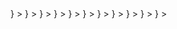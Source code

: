 <CardGroup cols={4}>
  <Card
    title="Snowflake"
    href="/cloud/integrations/dwh/snowflake"
    icon={
      <svg
        width="31"
        height="30"
        viewBox="0 0 41 40"
        fill="none"
        xmlns="http://www.w3.org/2000/svg"
      >
        <path
          d="M35.0881 30.4853L26.6236 25.6075C25.4345 24.9246 23.9138 25.3308 23.2256 26.517C22.9589 26.9842 22.8544 27.4983 22.9049 27.9979V37.5306C22.9049 38.8929 24.0147 40 25.384 40C26.7498 40 27.8596 38.8929 27.8596 37.5306V32.0489L32.6018 34.7808C33.7909 35.4673 35.3152 35.0576 35.9998 33.8714C36.6881 32.6852 36.2809 31.1683 35.0881 30.4853Z"
          fill="#29B5E8"
        />
        <path
          d="M14.0367 20.0327C14.0511 19.152 13.5863 18.3324 12.8224 17.8903L4.35785 13.0161C3.9903 12.8041 3.5687 12.6926 3.14709 12.6926C2.27866 12.6926 1.47149 13.1563 1.03907 13.904C0.368829 15.0614 0.768813 16.546 1.92912 17.2145L6.8082 20.0219L1.92912 22.8328C1.36699 23.1563 0.963399 23.6775 0.797641 24.3029C0.628278 24.9284 0.714761 25.5826 1.03907 26.1433C1.47149 26.891 2.27866 27.3547 3.14349 27.3547C3.5687 27.3547 3.9903 27.2433 4.35785 27.0312L12.8224 22.157C13.5791 21.7185 14.0439 20.9061 14.0367 20.0327Z"
          fill="#29B5E8"
        />
        <path
          d="M6.27677 9.56144L14.7413 14.4356C15.7286 15.0072 16.9466 14.8202 17.7249 14.0618C18.2186 13.6089 18.5249 12.9619 18.5249 12.243V2.47303C18.5249 1.10711 17.415 0 16.0493 0C14.68 0 13.5702 1.10711 13.5702 2.47303V8.03377L8.76315 5.26598C7.57401 4.57943 6.05335 4.98561 5.3651 6.1718C4.67684 7.358 5.08763 8.87489 6.27677 9.56144Z"
          fill="#29B5E8"
        />
        <path
          d="M25.3114 20.428C25.3114 20.6149 25.2033 20.8737 25.07 21.0103L21.7151 24.3568C21.5818 24.4898 21.3188 24.5976 21.1314 24.5976H20.2774C20.09 24.5976 19.8269 24.4898 19.6936 24.3568L16.3352 21.0103C16.2019 20.8737 16.0938 20.6149 16.0938 20.428V19.5761C16.0938 19.3856 16.2019 19.1268 16.3352 18.9938L19.6936 15.6437C19.8269 15.5107 20.09 15.4028 20.2774 15.4028H21.1314C21.3188 15.4028 21.5818 15.5107 21.7151 15.6437L25.07 18.9938C25.2033 19.1268 25.3114 19.3856 25.3114 19.5761V20.428ZM22.3169 20.0182V19.9823C22.3169 19.8457 22.2376 19.6552 22.1403 19.5545L21.1494 18.5696C21.0521 18.469 20.8611 18.3899 20.7206 18.3899H20.6846C20.5476 18.3899 20.3566 18.469 20.2557 18.5696L19.2684 19.5545C19.1711 19.6516 19.0918 19.8421 19.0918 19.9823V20.0182C19.0918 20.1584 19.1711 20.3489 19.2684 20.446L20.2557 21.4344C20.3566 21.5315 20.5476 21.6106 20.6846 21.6106H20.7206C20.8611 21.6106 21.0521 21.5315 21.1494 21.4344L22.1403 20.446C22.2376 20.3489 22.3169 20.1584 22.3169 20.0182Z"
          fill="#29B5E8"
        />
        <path
          d="M26.6226 14.4356L35.0872 9.56144C36.2763 8.87848 36.6871 7.358 35.9988 6.1718C35.3106 4.98561 33.7899 4.57943 32.6008 5.26598L27.8586 7.99782V2.47303C27.8586 1.10711 26.7488 0 25.3831 0C24.0137 0 22.9039 1.10711 22.9039 2.47303V12.0489C22.857 12.5449 22.9543 13.0625 23.2246 13.5298C23.9128 14.716 25.4335 15.1222 26.6226 14.4356Z"
          fill="#29B5E8"
        />
        <path
          d="M16.4395 25.3199C15.8773 25.212 15.2756 25.3019 14.7423 25.6074L6.27775 30.4852C5.08861 31.1682 4.67781 32.6851 5.36607 33.8713C6.05433 35.061 7.57499 35.4672 8.76413 34.7807L13.5711 32.0129V37.5305C13.5711 38.8928 14.681 39.9999 16.0503 39.9999C17.416 39.9999 18.5259 38.8928 18.5259 37.5305V27.7606C18.5259 26.5276 17.6214 25.5068 16.4395 25.3199Z"
          fill="#29B5E8"
        />
        <path
          d="M40.3786 13.8748C39.6939 12.685 38.1696 12.2788 36.9805 12.9654L28.516 17.8396C27.7052 18.3069 27.2584 19.1624 27.2728 20.0322C27.2656 20.8985 27.7124 21.7432 28.516 22.2033L36.9805 27.0811C38.1696 27.7641 39.6903 27.3579 40.3786 26.1717C41.0668 24.9855 40.656 23.4686 39.4669 22.782L34.6743 20.0215L39.4669 17.2609C40.6596 16.5779 41.0668 15.061 40.3786 13.8748Z"
          fill="#29B5E8"
        />
      </svg>
    }
  ></Card>
  <Card
    title="Bigquery"
    href="/cloud/integrations/dwh/bigquery"
    icon={
      <svg
        width="36"
        height="30"
        viewBox="0 0 46 40"
        fill="none"
        xmlns="http://www.w3.org/2000/svg"
      >
        <path
          d="M9.82322 37.9816L0.607276 22.0186C0.252946 21.4048 0.0664062 20.7087 0.0664062 20C0.0664062 19.2913 0.252946 18.5952 0.607276 17.9814L9.82322 2.01873C10.1776 1.40492 10.6873 0.895218 11.3011 0.540855C11.915 0.186492 12.6112 -4.3618e-05 13.32 7.65039e-09H31.7519C32.4606 1.80116e-05 33.1568 0.186583 33.7706 0.540943C34.3843 0.895303 34.894 1.40497 35.2483 2.01873L44.4643 17.9814C44.8187 18.5952 45.0053 19.2914 45.0053 20.0002C45.0053 20.7089 44.8187 21.4051 44.4643 22.0189L35.2483 37.9816C34.8939 38.5953 34.3843 39.1049 33.7705 39.4592C33.1568 39.8135 32.4606 40 31.7519 40H13.32C12.6112 40.0001 11.9149 39.8136 11.3011 39.4592C10.6873 39.1048 10.1776 38.5955 9.82322 37.9816Z"
          fill="url(#paint0_linear_118_3915)"
        />
        <path
          opacity="0.07"
          d="M41.3929 27.3393L28.3757 14.3389L22.5389 12.777L17.2962 14.7255L15.2715 20.0005L16.8995 25.8738L31.2721 39.9922H32.4202C33.4528 39.9922 34.407 39.4413 34.9232 38.547L41.3929 27.3393Z"
          fill="black"
        />
        <path
          d="M22.536 11.8566C18.0386 11.8566 14.3926 15.5026 14.3926 20.0003C14.3926 24.4977 18.0386 28.1437 22.536 28.1437C27.0333 28.1437 30.679 24.4977 30.679 20.0003C30.679 15.5026 27.033 11.8566 22.536 11.8566ZM22.536 26.179C19.1234 26.179 16.3569 23.4125 16.3569 20C16.3569 16.5874 19.1234 13.8212 22.536 13.8212C25.9485 13.8212 28.715 16.5878 28.715 20.0003C28.715 23.4128 25.9485 26.179 22.536 26.179Z"
          fill="white"
        />
        <path
          d="M18.6719 19.686V22.2173C19.0464 22.8603 19.5748 23.4002 20.2096 23.7884V19.686H18.6719ZM21.721 17.5521V24.367C21.9826 24.4151 22.2501 24.4442 22.525 24.4442C22.7757 24.4442 23.02 24.4179 23.2598 24.3779V17.5521H21.721ZM24.9127 20.7379V23.7438C25.5577 23.3337 26.0872 22.7658 26.4512 22.0937V20.7382L24.9127 20.7379ZM28.3972 25.0165L27.5536 25.8609C27.4821 25.9325 27.442 26.0295 27.442 26.1307C27.442 26.2318 27.4821 26.3289 27.5536 26.4005L30.7537 29.5996C30.8253 29.671 30.9224 29.7111 31.0235 29.7111C31.1247 29.7111 31.2217 29.671 31.2933 29.5996L32.137 28.7563C32.208 28.6845 32.2478 28.5876 32.2478 28.4866C32.2478 28.3857 32.208 28.2888 32.137 28.217L28.9365 25.0165C28.8648 24.9453 28.7679 24.9054 28.6669 24.9054C28.5659 24.9054 28.4689 24.9453 28.3972 25.0165Z"
          fill="white"
        />
        <defs>
          <linearGradient
            id="paint0_linear_118_3915"
            x1="22.536"
            y1="0.000351091"
            x2="22.536"
            y2="39.9379"
            gradientUnits="userSpaceOnUse"
          >
            <stop stop-color="#4387FD" />
            <stop offset="1" stop-color="#4683EA" />
          </linearGradient>
        </defs>
      </svg>
    }
  ></Card>
  <Card
    title="Redshift"
    href="/cloud/integrations/dwh/redshift"
    icon={
      <svg
        width="29"
        height="31"
        viewBox="0 0 38 40"
        fill="none"
        xmlns="http://www.w3.org/2000/svg"
      >
        <path d="M22.8322 0H14.9688V39.9759H22.8322V0Z" fill="#2869AC" />
        <path
          d="M28.5876 2.8782L22.8125 0.0125732V40.0001L28.5876 37.0585V2.8782Z"
          fill="#498BC6"
        />
        <path
          d="M9.19366 2.8782L14.9688 0.0125732V40.0001L9.19366 37.0585V2.8782Z"
          fill="#1E528B"
        />
        <path
          d="M3.6084 5.67542L9.19246 7.06682V32.852L3.6084 34.2738V5.67542Z"
          fill="#498BC6"
        />
        <path
          d="M34.1699 5.67542L28.5859 7.06682V32.852L34.1699 34.2738V5.67542Z"
          fill="#1E528B"
        />
        <path
          d="M3.6084 5.67542L0.712672 7.15826V32.7412L3.6084 34.2738V5.67542Z"
          fill="#1E528B"
        />
        <path
          d="M34.1699 5.67542L37.0656 7.15826V32.7412L34.1699 34.2738V5.67542Z"
          fill="#498BC6"
        />
      </svg>
    }
  ></Card>
  <Card
    title="Databricks"
    href="/cloud/integrations/dwh/databricks"
    icon={
      <svg
        width="30"
        height="32"
        viewBox="0 0 37 40"
        fill="none"
        xmlns="http://www.w3.org/2000/svg"
      >
        <path
          d="M34.8437 16.4674L18.3648 25.8136L0.83533 15.8554L0.00585938 16.3004V23.5327L18.3648 33.9918L34.8437 24.6454V28.484L18.3648 37.8304L0.83533 27.8721L0.00585938 28.3172V29.5411L18.3648 40L36.7792 29.5411V22.3088L35.9497 21.8637L18.3648 31.822L1.94124 22.4756V18.6926L18.3648 27.9834L36.7792 17.5244V10.4034L35.8391 9.90266L18.3648 19.8053L2.82597 10.9597L18.3648 2.16968L31.194 9.40197L32.3553 8.79V7.89987L18.3648 0L0.00585938 10.4034V11.516L18.3648 21.975L34.8437 12.6287V16.4674Z"
          fill="#FF3621"
        />
      </svg>
    }
  ></Card>
  <Card
    title="Postgres"
    href="/cloud/integrations/dwh/postgres"
    icon={
      <svg
        width="32"
        height="34"
        viewBox="0 0 42 44"
        fill="none"
        xmlns="http://www.w3.org/2000/svg"
      >
        <path
          d="M31.512 31.9089C31.7888 29.6033 31.7058 29.2651 33.4232 29.6386L33.8592 29.6769C35.1797 29.737 36.9071 29.4645 37.922 28.993C40.1066 27.9794 41.4021 26.2869 39.2479 26.7316C34.3342 27.7453 33.9964 26.0815 33.9964 26.0815C39.185 18.3829 41.354 8.61024 39.4818 6.2181C34.3753 -0.306785 25.5361 2.77878 25.3882 2.85889L25.3412 2.86769C24.3703 2.66614 23.2837 2.54578 22.0631 2.52605C19.8395 2.48951 18.1522 3.10899 16.8723 4.07978C16.8723 4.07978 1.10374 -2.41668 1.83732 12.2497C1.99334 15.3697 6.30947 35.858 11.4573 29.6696C13.3387 27.4067 15.157 25.4933 15.157 25.4933C16.0599 26.0932 17.1409 26.3992 18.2746 26.2892L18.3623 26.2145C18.3348 26.4955 18.3469 26.7704 18.3973 27.0957C17.0714 28.5773 17.461 28.8376 14.8097 29.3832C12.1273 29.9362 13.7032 30.9203 14.7319 31.1776C15.9792 31.4895 18.8648 31.9314 20.8151 29.2018L20.7374 29.5133C21.2576 29.9294 21.2225 32.5046 21.2962 34.3444C21.3701 36.1844 21.4933 37.9015 21.8683 38.9137C22.2434 39.9258 22.6859 42.5332 26.1704 41.7865C29.0825 41.1624 31.3091 40.2642 31.512 31.9089Z"
          fill="black"
          stroke="black"
          stroke-width="2.68217"
        />
        <path
          d="M39.2489 26.7312C34.3347 27.7449 33.9968 26.0811 33.9968 26.0811C39.1855 18.382 41.3545 8.60919 39.4826 6.21734C34.3762 -0.307156 25.5366 2.77851 25.3891 2.85862L25.3416 2.86712C24.3707 2.66558 23.2842 2.54551 22.063 2.52558C19.8394 2.48914 18.1527 3.10852 16.8728 4.07911C16.8728 4.07911 1.10392 -2.41705 1.83731 12.2493C1.99333 15.3694 6.30935 35.8577 11.4573 29.6693C13.3389 27.4064 15.1569 25.4931 15.1569 25.4931C16.0599 26.0929 17.1409 26.3989 18.2741 26.289L18.3622 26.2142C18.3348 26.4952 18.3473 26.7701 18.3974 27.0954C17.0712 28.5771 17.4609 28.8373 14.8098 29.3829C12.1272 29.9359 13.7031 30.9201 14.732 31.1773C15.9794 31.4892 18.8652 31.9311 20.8151 29.2015L20.7373 29.513C21.2569 29.9292 21.6218 32.2202 21.5607 34.2971C21.4995 36.3738 21.4587 37.7997 21.8681 38.9134C22.2775 40.0271 22.6856 42.533 26.1708 41.7862C29.0829 41.1621 30.592 39.5449 30.8019 36.8473C30.9509 34.9295 31.2881 35.2129 31.3094 33.4983L31.5798 32.6866C31.8916 30.0869 31.6293 29.2481 33.4235 29.6382L33.8595 29.6765C35.18 29.7366 36.9083 29.4641 37.9227 28.9927C40.1069 27.979 41.4023 26.2865 39.2487 26.7312H39.2489Z"
          fill="#336791"
        />
        <path
          d="M21.0258 28.2218C20.8905 33.0593 21.0598 37.9304 21.5331 39.1142C22.0067 40.2981 23.0203 42.6007 26.5058 41.8541C29.4176 41.2298 30.4771 40.0217 30.9369 37.3553C31.2755 35.3933 31.9283 29.9447 32.012 28.8283M16.8482 3.97143C16.8482 3.97143 1.06857 -2.47794 1.80215 12.1885C1.95817 15.3085 6.27449 35.7975 11.4224 29.6088C13.3036 27.3456 15.0049 25.5706 15.0049 25.5706M25.3715 2.79432C24.8253 2.96558 34.1491 -0.61413 39.448 6.15665C41.3197 8.5486 39.1507 18.3215 33.9622 26.0208"
          stroke="white"
          stroke-width="0.894057"
          stroke-linecap="round"
          stroke-linejoin="round"
        />
        <path
          d="M33.9634 26.0208C33.9634 26.0208 34.3015 27.6851 39.2158 26.6707C41.369 26.226 40.0732 27.9187 37.8894 28.9328C36.0972 29.7646 32.0791 29.9778 32.0135 28.8284C31.8446 25.8629 34.1282 26.7638 33.9634 26.0208ZM33.9634 26.0208C33.8144 25.3516 32.7932 24.6948 32.1176 23.0569C31.5279 21.6274 24.029 10.6645 34.1972 12.2927C34.5698 12.2156 31.5452 2.6208 22.0292 2.46478C12.5152 2.30877 12.8274 14.1648 12.8274 14.1648"
          stroke="white"
          stroke-width="0.894057"
          stroke-linecap="round"
          stroke-linejoin="bevel"
        />
        <path
          d="M18.4067 27.5535C17.0803 29.0351 17.4704 29.2953 14.8191 29.8412C12.1365 30.3941 13.7126 31.3782 14.7412 31.6353C15.9886 31.9474 18.8744 32.3893 20.8243 29.659C21.418 28.8278 20.8207 27.5014 20.0051 27.1633C19.611 27.0001 19.084 26.7954 18.4067 27.5535Z"
          stroke="white"
          stroke-width="0.894057"
          stroke-linecap="round"
          stroke-linejoin="round"
        />
        <path
          d="M18.2771 27.009C18.1434 26.1378 18.5633 25.1011 19.0133 23.8883C19.6895 22.0687 21.2498 20.2488 20.0017 14.4766C19.0713 10.1752 12.8313 13.5814 12.8274 14.1647C12.8236 14.7477 13.1096 17.1209 12.7232 19.8845C12.2189 23.4906 15.0178 26.5405 18.2408 26.2285"
          stroke="white"
          stroke-width="0.894057"
          stroke-linecap="round"
          stroke-linejoin="round"
        />
        <path
          d="M16.7905 14.077C16.7623 14.2763 17.1552 14.8077 17.6674 14.8788C18.1787 14.9501 18.6164 14.5347 18.6441 14.3357C18.6719 14.1365 18.2795 13.9171 17.7671 13.8457C17.2555 13.7744 16.8176 13.8783 16.7906 14.077H16.7905Z"
          fill="white"
          stroke="white"
          stroke-width="0.298019"
        />
        <path
          d="M32.3674 13.6712C32.3951 13.8705 32.0028 14.402 31.4905 14.473C30.9787 14.5443 30.5411 14.1289 30.513 13.9299C30.486 13.7307 30.8784 13.5113 31.3902 13.44C31.9021 13.3687 32.3396 13.4725 32.3674 13.6713V13.6712Z"
          fill="white"
          stroke="white"
          stroke-width="0.149045"
        />
        <path
          d="M34.1976 12.2926C34.2819 13.8551 33.861 14.9194 33.808 16.5827C33.7294 19.0005 34.9607 21.7678 33.1055 24.5385"
          stroke="white"
          stroke-width="0.894057"
          stroke-linecap="round"
          stroke-linejoin="round"
        />
      </svg>
    }
  ></Card>
  <Card
    title="Tableau"
    href="/cloud/integrations/bi/tableau"
    icon={
      <svg
        width="31"
        height="30"
        viewBox="0 0 41 40"
        fill="none"
        xmlns="http://www.w3.org/2000/svg"
      >
        <path
          d="M19.6163 27.0255H21.8054V20.9751H27.3113V18.8238H21.8054V12.7734H19.6163V18.8238H14.1768V20.9751H19.6163V27.0255Z"
          fill="#FF771F"
        />
        <path
          d="M9.46647 35.7642H11.3239V30.386H16.2327V28.7054H11.3239V23.26H9.46647V28.7054H4.55762V30.386H9.46647V35.7642Z"
          fill="#E91C32"
        />
        <path
          d="M30.1012 16.3367H31.9586V10.9586H36.9338V9.34513H31.9586V3.89978H30.1012V9.34513H25.1924V10.9586H30.1012V16.3367Z"
          fill="#4891A2"
        />
        <path
          d="M19.9506 40H21.5426V36.1681H24.9258V34.7564H21.5426V30.9244H19.9506V34.7564H16.6338V36.1681H19.9506V40Z"
          fill="#566594"
        />
        <path
          d="M9.53281 16.3367H11.2575V10.8913H16.2327V9.34513H11.2575V3.89978H9.53281V9.34513H4.55762V10.8913H9.53281V16.3367Z"
          fill="#FF9219"
        />
        <path
          d="M35.7387 24.4039H37.3307V20.6392H40.7139V19.1602H37.3307V15.3955H35.7387V19.1602H32.4219V20.6392H35.7387V24.4039Z"
          fill="#566594"
        />
        <path
          fill-rule="evenodd"
          clip-rule="evenodd"
          d="M30.1012 35.7642H31.9586V30.386H36.9338V28.7054H31.9586V23.26H30.1012V28.7054H25.1924V30.386H30.1012V35.7642Z"
          fill="#004281"
        />
        <mask id="path-8-inside-1_118_3943" fill="white">
          <path d="M24.6601 4.84031V3.69746H21.3434V0H20.1493V3.69746H16.8325V4.84031H20.1493V8.53778H21.3434V4.84031H24.6601ZM4.02969 24.1343H5.22373V20.4369H8.54053V19.294H5.22373V15.6638H4.02969V19.294H0.712891V20.5041L4.02969 20.4369V24.1343Z" />
        </mask>
        <path
          d="M24.6601 4.84031V6.69215H26.512V4.84031H24.6601ZM24.6601 3.69746H26.512V1.84563H24.6601V3.69746ZM21.3434 3.69746H19.4915V5.5493H21.3434V3.69746ZM21.3434 0H23.1952V-1.85184H21.3434V0ZM20.1493 0V-1.85184H18.2975V0H20.1493ZM20.1493 3.69746V5.5493H22.0011V3.69746H20.1493ZM16.8325 3.69746V1.84563H14.9807V3.69746H16.8325ZM16.8325 4.84031H14.9807V6.69215H16.8325V4.84031ZM20.1493 4.84031H22.0011V2.98848H20.1493V4.84031ZM20.1493 8.53778H18.2975V10.3896H20.1493V8.53778ZM21.3434 8.53778V10.3896H23.1952V8.53778H21.3434ZM21.3434 4.84031V2.98848H19.4915V4.84031H21.3434ZM4.02969 24.1343H2.17785V25.9862H4.02969V24.1343ZM5.22373 24.1343V25.9862H7.07557V24.1343H5.22373ZM5.22373 20.4369V18.585H3.3719V20.4369H5.22373ZM8.54053 20.4369V22.2887H10.3924V20.4369H8.54053ZM8.54053 19.294H10.3924V17.4422H8.54053V19.294ZM5.22373 19.294H3.3719V21.1459H5.22373V19.294ZM5.22373 15.6638H7.07557V13.812H5.22373V15.6638ZM4.02969 15.6638V13.812H2.17785V15.6638H4.02969ZM4.02969 19.294V21.1459H5.88152V19.294H4.02969ZM0.712891 19.294V17.4422H-1.13894V19.294H0.712891ZM0.712891 20.5041H-1.13894V22.3939L0.750417 22.3556L0.712891 20.5041ZM4.02969 20.4369H5.88152V18.5471L3.99216 18.5854L4.02969 20.4369ZM26.512 4.84031V3.69746H22.8083V4.84031H26.512ZM24.6601 1.84563H21.3434V5.5493H24.6601V1.84563ZM23.1952 3.69746V0H19.4915V3.69746H23.1952ZM21.3434 -1.85184H20.1493V1.85184H21.3434V-1.85184ZM18.2975 0V3.69746H22.0011V0H18.2975ZM20.1493 1.84563H16.8325V5.5493H20.1493V1.84563ZM14.9807 3.69746V4.84031H18.6843V3.69746H14.9807ZM16.8325 6.69215H20.1493V2.98848H16.8325V6.69215ZM18.2975 4.84031V8.53778H22.0011V4.84031H18.2975ZM20.1493 10.3896H21.3434V6.68594H20.1493V10.3896ZM23.1952 8.53778V4.84031H19.4915V8.53778H23.1952ZM21.3434 6.69215H24.6601V2.98848H21.3434V6.69215ZM4.02969 25.9862H5.22373V22.2825H4.02969V25.9862ZM7.07557 24.1343V20.4369H3.3719V24.1343H7.07557ZM5.22373 22.2887H8.54053V18.585H5.22373V22.2887ZM10.3924 20.4369V19.294H6.68869V20.4369H10.3924ZM8.54053 17.4422H5.22373V21.1459H8.54053V17.4422ZM7.07557 19.294V15.6638H3.3719V19.294H7.07557ZM5.22373 13.812H4.02969V17.5156H5.22373V13.812ZM2.17785 15.6638V19.294H5.88152V15.6638H2.17785ZM4.02969 17.4422H0.712891V21.1459H4.02969V17.4422ZM-1.13894 19.294V20.5041H2.56473V19.294H-1.13894ZM0.750417 22.3556L4.06721 22.2883L3.99216 18.5854L0.675364 18.6527L0.750417 22.3556ZM2.17785 20.4369V24.1343H5.88152V20.4369H2.17785Z"
          fill="#4891A2"
          mask="url(#path-8-inside-1_118_3943)"
        />
      </svg>
    }
  ></Card>
  <Card
    title="Looker"
    href="/cloud/integrations/bi/looker"
    icon={
      <svg
        width="32"
        height="31"
        viewBox="0 0 41 40"
        fill="none"
        xmlns="http://www.w3.org/2000/svg"
      >
        <path
          d="M20.7387 0C19.4486 0 18.2615 0.713652 17.6508 1.85275C17.0469 2.99185 17.1155 4.37798 17.836 5.44846L19.332 3.9594C19.2839 3.80843 19.2565 3.65747 19.2565 3.49964C19.2565 2.68306 19.9152 2.0243 20.7318 2.0243C21.5484 2.0243 22.2071 2.68306 22.2071 3.49964C22.2071 4.31622 21.5484 4.97498 20.7318 4.97498C20.574 4.97498 20.423 4.94753 20.2721 4.8995L18.7761 6.38856C20.0182 7.23259 21.6582 7.18456 22.8522 6.27877C24.0462 5.37298 24.5265 3.80157 24.0462 2.38113C23.5727 0.953824 22.2346 0 20.7387 0Z"
          fill="#34A853"
        />
        <path
          d="M19.3456 10.1906C19.3456 9.01028 18.9681 7.85746 18.2545 6.91736L16.3194 8.85245C16.9233 9.9641 16.7105 11.3365 15.791 12.208L16.8478 14.7813C18.3986 13.7725 19.3456 12.0433 19.3456 10.1906Z"
          fill="#FBBC04"
        />
        <path
          d="M13.9222 12.9693H13.8742C12.687 12.9693 11.6303 12.2145 11.246 11.0891C10.8617 9.96377 11.2323 8.72174 12.1724 7.9875C13.1125 7.25327 14.4094 7.20523 15.4044 7.86399L17.3258 5.94262C15.4593 4.4261 12.8243 4.30945 10.8274 5.65441C8.83055 6.99937 7.95221 9.48343 8.65214 11.7822C9.35207 14.081 11.4724 15.6524 13.8742 15.6524C14.2447 15.6524 14.6153 15.6181 14.9789 15.5426L13.9222 12.9693Z"
          fill="#EA4335"
        />
        <path
          d="M20.8056 15.1926C19.591 15.1926 18.3833 15.371 17.2236 15.7141L18.7607 19.4677C19.4264 19.303 20.1126 19.2206 20.8056 19.2206C24.7993 19.2206 28.2304 22.0409 29.0126 25.9592C29.788 29.8774 27.6951 33.7956 24.0102 35.319C20.3253 36.8424 16.0708 35.5523 13.8544 32.2379C11.6379 28.9236 12.0634 24.4976 14.8837 21.6704C15.4738 21.0803 16.1463 20.5862 16.8805 20.1951L15.364 16.4552C9.70284 19.2275 7.01979 25.8082 9.1333 31.7507C11.2468 37.6933 17.4775 41.1037 23.6191 39.6764C29.7606 38.2559 33.8572 32.4507 33.1436 26.1856C32.4299 19.9206 27.1256 15.1926 20.8194 15.1926H20.8056Z"
          fill="#4285F4"
        />
      </svg>
    }
  ></Card>
  <Card
    title="dbt"
    href="/cloud/guides/sync-scheduling"
    icon={
      <svg
        width="28"
        height="28"
        viewBox="0 0 41 40"
        fill="none"
        xmlns="http://www.w3.org/2000/svg"
      >
        <path
          d="M39.0131 1.66365C39.9534 2.56781 40.5682 3.7613 40.7129 5.06329C40.7129 5.60578 40.5682 5.96747 40.2427 6.65462C39.9172 7.34178 35.9028 14.2857 34.7093 16.2025C34.0221 17.3237 33.6604 18.6619 33.6604 19.9638C33.6604 21.302 34.0221 22.604 34.7093 23.7252C35.9028 25.642 39.9172 32.622 40.2427 33.3092C40.5682 33.9964 40.7129 34.3219 40.7129 34.8644C40.5682 36.1664 39.9896 37.3599 39.0492 38.2279C38.1451 39.1682 36.9516 39.783 35.6858 39.8915C35.1433 39.8915 34.7816 39.7468 34.1306 39.4213C33.4796 39.0958 26.391 35.1899 24.4742 33.9964C24.3295 33.924 24.1848 33.8156 24.004 33.7432L14.5284 28.1374C14.7454 29.9457 15.5411 31.6817 16.8431 32.9476C17.0963 33.2007 17.3494 33.4177 17.6388 33.6347C17.4217 33.7432 17.1686 33.8517 16.9516 33.9964C15.0348 35.1899 8.05467 39.2044 7.36751 39.5298C6.68036 39.8553 6.35485 40 5.77618 40C4.47419 39.8553 3.2807 39.2767 2.41271 38.3364C1.47238 37.4322 0.857556 36.2387 0.712891 34.9367C0.749057 34.3942 0.893723 33.8517 1.18306 33.3816C1.50855 32.6944 5.52302 25.7143 6.71649 23.7975C7.40365 22.6763 7.76533 21.3743 7.76533 20.0362C7.76533 18.698 7.40365 17.396 6.71649 16.2748C5.52302 14.2857 1.47238 7.3056 1.18306 6.61844C0.893723 6.14827 0.749057 5.60578 0.712891 5.06329C0.857556 3.7613 1.43622 2.56781 2.37654 1.66365C3.2807 0.723329 4.47419 0.144665 5.77618 0C6.31867 0.0361664 6.86116 0.180832 7.36751 0.470164C7.94618 0.723329 13.0456 3.68897 15.7581 5.28031L16.3729 5.64196C16.5899 5.78662 16.7708 5.89511 16.9154 5.96747L17.2048 6.14827L26.8612 11.8626C26.6442 9.69258 25.523 7.70342 23.787 6.36529C24.004 6.2568 24.2572 6.14827 24.4742 6.0036C26.391 4.81013 33.3711 0.759493 34.0583 0.470164C34.5284 0.180832 35.0709 0.0361664 35.6496 0C36.9154 0.144665 38.1089 0.723329 39.0131 1.66365ZM21.2192 22.5678L23.2807 20.5063C23.57 20.217 23.57 19.783 23.2807 19.4937L21.2192 17.4322C20.9299 17.1428 20.4959 17.1428 20.2066 17.4322L18.1451 19.4937C17.8557 19.783 17.8557 20.217 18.1451 20.5063L20.2066 22.5678C20.4597 22.821 20.9299 22.821 21.2192 22.5678Z"
          fill="#FE9356"
        />
      </svg>
    }
  ></Card>
  <Card
    title="Slack"
    href="/cloud/integrations/slack"
    icon={
      <svg
        width="30"
        height="30"
        viewBox="0 0 41 40"
        fill="none"
        xmlns="http://www.w3.org/2000/svg"
      >
        <path
          fill-rule="evenodd"
          clip-rule="evenodd"
          d="M15.3771 0C14.8514 0.000491721 14.3308 0.104369 13.8453 0.30572C13.3598 0.50707 12.9188 0.801932 12.5475 1.17345C12.1763 1.54497 11.882 1.98587 11.6816 2.47093C11.4812 2.95599 11.3785 3.47573 11.3795 4.0004C11.379 4.52524 11.4821 5.04501 11.6829 5.53009C11.8838 6.01518 12.1784 6.45606 12.55 6.82753C12.9215 7.199 13.3628 7.49382 13.8485 7.69512C14.3342 7.89642 14.8549 8.00026 15.3809 8.00075H19.3823V4.0004C19.3813 2.94038 18.9592 1.92399 18.2084 1.17409C17.4576 0.424197 16.4394 0.00198458 15.3771 0ZM15.3771 10.6664H4.71053C4.18475 10.6669 3.66425 10.7708 3.17872 10.9722C2.6932 11.1735 2.25218 11.4684 1.88091 11.8399C1.50965 12.2114 1.21541 12.6523 1.015 13.1374C0.814592 13.6224 0.71191 14.1421 0.712898 14.6668C0.71191 15.1915 0.814592 15.7112 1.015 16.1963C1.21541 16.6813 1.50965 17.1222 1.88091 17.4937C2.25218 17.8652 2.6932 18.1601 3.17872 18.3614C3.66425 18.5628 4.18475 18.6667 4.71053 18.6672H15.3771C15.9032 18.6672 16.4242 18.5637 16.9101 18.3625C17.3961 18.1614 17.8376 17.8666 18.2092 17.495C18.5809 17.1235 18.8755 16.6824 19.0761 16.1971C19.2768 15.7118 19.3795 15.1918 19.3785 14.6668C19.379 14.142 19.2759 13.6222 19.0751 13.1371C18.8743 12.652 18.5797 12.2112 18.2081 11.8397C17.8366 11.4682 17.3953 11.1734 16.9095 10.9721C16.4238 10.7708 15.9031 10.6669 15.3771 10.6664Z"
          fill="#36C5F0"
        />
        <path
          fill-rule="evenodd"
          clip-rule="evenodd"
          d="M40.7085 14.6668C40.7085 13.6071 40.2871 12.5908 39.5369 11.8408C38.7867 11.0908 37.769 10.6684 36.7071 10.6664C36.1811 10.6669 35.6604 10.7708 35.1747 10.9721C34.6889 11.1734 34.2477 11.4682 33.8761 11.8397C33.5046 12.2112 33.2099 12.652 33.0091 13.1371C32.8083 13.6222 32.7052 14.142 32.7057 14.6668V18.6672H36.7071C37.233 18.6667 37.7537 18.5628 38.2395 18.3615C38.7252 18.1602 39.1665 17.8654 39.538 17.4939C39.9096 17.1225 40.2042 16.6816 40.405 16.1966C40.6059 15.7115 40.709 15.1917 40.7085 14.6668ZM30.0381 14.6668V4.0004C30.0391 2.94107 29.6186 1.92466 28.869 1.17455C28.1194 0.42444 27.102 0.00198701 26.0405 0C25.5145 0.000492119 24.9938 0.10437 24.5081 0.305674C24.0223 0.506978 23.5811 0.801752 23.2095 1.17322C22.8379 1.54469 22.5433 1.98557 22.3425 2.47065C22.1417 2.95574 22.0386 3.47555 22.0391 4.0004V14.6668C22.0381 15.7261 22.4586 16.7425 23.2082 17.4926C23.9578 18.2427 24.9751 18.6652 26.0367 18.6672C26.5628 18.6672 27.0837 18.5637 27.5697 18.3625C28.0557 18.1614 28.4971 17.8666 28.8688 17.495C29.2405 17.1235 29.535 16.6824 29.7357 16.1971C29.9363 15.7118 30.0391 15.1918 30.0381 14.6668Z"
          fill="#33B989"
        />
        <path
          fill-rule="evenodd"
          clip-rule="evenodd"
          d="M26.0367 40.0001C26.5627 39.9996 27.0834 39.8957 27.5691 39.6944C28.0549 39.4931 28.4961 39.1983 28.8677 38.8268C29.2392 38.4554 29.5339 38.0145 29.7347 37.5294C29.9355 37.0444 30.0386 36.5245 30.0381 35.9997C30.0386 35.475 29.9354 34.9554 29.7346 34.4706C29.5337 33.9857 29.239 33.545 28.8674 33.1739C28.4958 32.8027 28.0546 32.5083 27.5688 32.3074C27.0831 32.1065 26.5625 32.0031 26.0367 32.0031H22.0391V35.9922C22.0376 36.5174 22.1398 37.0377 22.34 37.5234C22.5401 38.0091 22.8343 38.4506 23.2055 38.8228C23.5768 39.1951 24.0179 39.4906 24.5037 39.6926C24.9895 39.8946 25.5104 39.9991 26.0367 40.0001ZM26.0367 29.3299H36.7071C37.7687 29.3289 38.7864 28.9074 39.5367 28.158C40.287 27.4086 40.7085 26.3926 40.7085 25.3332C40.709 24.8084 40.6059 24.2886 40.405 23.8035C40.2042 23.3185 39.9096 22.8776 39.538 22.5061C39.1665 22.1346 38.7252 21.8398 38.2395 21.6385C37.7538 21.4372 37.233 21.3334 36.7071 21.3329H26.0405C25.5147 21.3329 24.9941 21.4363 24.5083 21.6372C24.0226 21.8381 23.5814 22.1325 23.2098 22.5037C22.8381 22.8749 22.5435 23.3155 22.3426 23.8003C22.1417 24.2852 22.0386 24.8049 22.0391 25.3295C22.0381 25.8542 22.1407 26.3739 22.3411 26.859C22.5415 27.344 22.8358 27.7849 23.2071 28.1564C23.5784 28.528 24.0193 28.8228 24.5049 29.0242C24.9904 29.2255 25.5109 29.3294 26.0367 29.3299Z"
          fill="#ECB22E"
        />
        <path
          fill-rule="evenodd"
          clip-rule="evenodd"
          d="M0.712898 25.3321C0.712404 25.8565 0.815425 26.3758 1.01606 26.8604C1.21669 27.3451 1.51103 27.7855 1.88224 28.1566C2.25346 28.5277 2.69427 28.8223 3.17955 29.0234C3.66483 29.2245 4.18506 29.3283 4.71053 29.3288C5.23632 29.3288 5.75695 29.2253 6.24266 29.0244C6.72838 28.8236 7.16969 28.5291 7.5413 28.158C7.91291 27.7868 8.20758 27.3462 8.40845 26.8613C8.60931 26.3764 8.71242 25.8568 8.71193 25.3321V21.3318H4.71053C4.18475 21.3322 3.66425 21.4361 3.17872 21.6375C2.6932 21.8388 2.25218 22.1337 1.88091 22.5052C1.50965 22.8767 1.21541 23.3176 1.015 23.8027C0.814592 24.2877 0.71191 24.8074 0.712898 25.3321ZM11.3795 25.3321V35.9911C11.3785 37.0504 11.799 38.0667 12.5486 38.8169C13.2982 39.567 14.3156 39.9895 15.3771 39.9915C15.9031 39.991 16.4238 39.8871 16.9095 39.6858C17.3953 39.4845 17.8366 39.1897 18.2081 38.8182C18.5797 38.4467 18.8743 38.0059 19.0751 37.5208C19.2759 37.0357 19.379 36.5159 19.3785 35.9911V25.3284C19.3795 24.8037 19.2769 24.284 19.0765 23.7989C18.8761 23.3139 18.5818 22.873 18.2106 22.5015C17.8393 22.1299 17.3983 21.8351 16.9128 21.6337C16.4272 21.4324 15.9067 21.3285 15.3809 21.328C14.855 21.3275 14.3341 21.4306 13.8482 21.6313C13.3622 21.832 12.9208 22.1264 12.5491 22.4977C12.1774 22.869 11.8827 23.3098 11.682 23.7949C11.4813 24.28 11.3785 24.7998 11.3795 25.3246"
          fill="#E01E5A"
        />
      </svg>
    }
  ></Card>
  <Card
    title="Github"
    href="/cloud/integrations/code-repo/github"
    icon={
      <svg
        width="32"
        height="32"
        viewBox="0 0 40 41"
        fill="none"
        xmlns="http://www.w3.org/2000/svg"
      >
        <ellipse cx="20" cy="20.5" rx="20" ry="20.5" fill="white" />
        <path
          d="M20.0001 0C8.95576 0 0 9.18083 0 20.5063C0 29.5666 5.73062 37.2532 13.6773 39.9648C14.6768 40.1546 15.0439 39.5199 15.0439 38.9783C15.0439 38.4893 15.0252 36.8738 15.0167 35.1604C9.45253 36.4008 8.27845 32.7409 8.27845 32.7409C7.36868 30.3706 6.05783 29.7405 6.05783 29.7405C4.2433 28.4677 6.19461 28.4938 6.19461 28.4938C8.203 28.6385 9.26054 30.607 9.26054 30.607C11.0443 33.742 13.9393 32.8356 15.0806 32.3118C15.26 30.9863 15.7784 30.0818 16.3503 29.5697C11.9081 29.051 7.23818 27.2927 7.23818 19.4353C7.23818 17.1966 8.01948 15.3672 9.29897 13.9312C9.09129 13.4146 8.40676 11.329 9.49269 8.50439C9.49269 8.50439 11.1722 7.95323 14.9941 10.6064C16.5894 10.1519 18.3004 9.92417 20.0001 9.91645C21.6998 9.92417 23.412 10.1519 25.0104 10.6064C28.8278 7.95323 30.505 8.50439 30.505 8.50439C31.5936 11.329 30.9087 13.4146 30.701 13.9312C31.9833 15.3672 32.7593 17.1965 32.7593 19.4353C32.7593 27.3114 28.0806 29.0457 23.6271 29.5533C24.3444 30.1897 24.9836 31.4377 24.9836 33.3508C24.9836 36.0945 24.9604 38.3028 24.9604 38.9783C24.9604 39.524 25.3204 40.1634 26.3343 39.962C34.2766 37.2474 40 29.5636 40 20.5063C40 9.18083 31.0455 0 20.0001 0Z"
          fill="black"
        />
      </svg>
    }
  ></Card>
  <Card
    title="Gitlab"
    href="/cloud/integrations/code-repo/gitlab"
    icon={
      <svg
        width="30"
        height="30"
        viewBox="0 0 41 40"
        fill="none"
        xmlns="http://www.w3.org/2000/svg"
      >
        <g clip-path="url(#clip0_118_3934)">
          <g clip-path="url(#clip1_118_3934)">
            <path
              d="M20.7244 40.0077L28.0844 15.4398H13.3643L20.7244 40.0077Z"
              fill="#E24329"
            />
            <path
              d="M20.7247 40.0077L13.3645 15.4398H3.0498L20.7247 40.0077Z"
              fill="#FC6D26"
            />
            <path
              d="M3.04944 15.4398L0.812875 22.9059C0.71343 23.2379 0.713416 23.5954 0.812836 23.9273C0.912255 24.2592 1.106 24.5485 1.36631 24.7537L20.7243 40.0079L3.04928 15.44L3.04944 15.4398Z"
              fill="#FCA326"
            />
            <path
              d="M3.0498 15.4402H13.3645L8.93185 0.643025C8.70372 -0.118398 7.71059 -0.118228 7.48262 0.643025L3.0498 15.4402Z"
              fill="#E24329"
            />
            <path
              d="M20.7238 40.0077L28.0838 15.4398H38.3987L20.7238 40.0077Z"
              fill="#FC6D26"
            />
            <path
              d="M38.3985 15.4398L40.6351 22.9059C40.7345 23.2379 40.7345 23.5954 40.635 23.9273C40.5356 24.2593 40.3418 24.5485 40.0815 24.7537L20.7236 40.0079L38.3985 15.44V15.4398Z"
              fill="#FCA326"
            />
            <path
              d="M38.3988 15.4402H28.084L32.5168 0.643025C32.7449 -0.118398 33.7381 -0.118228 33.966 0.643025L38.3988 15.4402Z"
              fill="#E24329"
            />
          </g>
        </g>
        <defs>
          <clipPath id="clip0_118_3934">
            <rect x="0.712891" width="40" height="40" rx="6" fill="white" />
          </clipPath>
          <clipPath id="clip1_118_3934">
            <rect
              width="40.0001"
              height="40.0001"
              fill="white"
              transform="translate(0.712891)"
            />
          </clipPath>
        </defs>
      </svg>
    }
  ></Card>
  <Card
    title="Ask us"
    href="https://t2taztilhde.typeform.com/to/mdJoO9lA"
    icon="plus"
    iconType="solid"
    color="#F2386C"
  ></Card>
</CardGroup>

